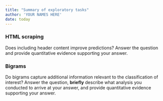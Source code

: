 ```yaml
---
title: "Summary of exploratory tasks"
author: 'YOUR NAMES HERE'
date: today
---
```


### HTML scraping

Does including header content improve predictions? Answer the question and provide quantitative evidence supporting your answer.

### Bigrams

Do bigrams capture additional information relevant to the classification of interest? Answer the question, **briefly** describe what analysis you conducted to arrive at your answer, and provide quantitative evidence supporting your answer.
